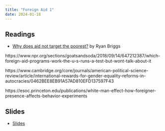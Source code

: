 ```yaml
---
title: "Foreign Aid 1"
date: 2024-01-18
---
```



## Readings 

- [Why does aid not target the poorest?](https://voxdev.org/topic/institutions-political-economy/why-does-aid-not-target-poorest) by Ryan Briggs

https://www.npr.org/sections/goatsandsoda/2018/09/14/647212387/which-foreign-aid-programs-work-the-u-s-runs-a-test-but-wont-talk-about-it

https://www.cambridge.org/core/journals/american-political-science-review/article/international-rewards-for-gender-equality-reforms-in-autocracies/0462BEE8EB91A57AD810EFD137597F43

https://esoc.princeton.edu/publications/white-man-effect-how-foreigner-presence-affects-behavior-experiments

## Slides

- [Slides](/slides/01-intro.html)



